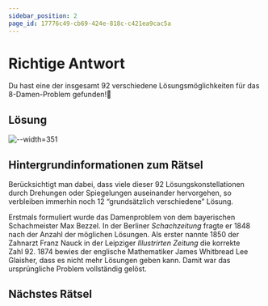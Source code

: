 ```yaml
---
sidebar_position: 2
page_id: 17776c49-cb69-424e-818c-c421ea9cac5a
---
```


# Richtige Antwort

Du hast eine der insgesamt 92 verschiedene Lösungsmöglichkeiten für das 8-Damen-Problem gefunden!🥳

## Lösung

![--width=351](./images/Loesung.jpeg)

## Hintergrundinformationen zum Rätsel

Berücksichtigt man dabei, dass viele dieser 92 Lösungskonstellationen durch Drehungen oder Spiegelungen auseinander hervorgehen, so verbleiben immerhin noch 12 “grundsätzlich verschiedene” Lösung. 

Erstmals formuliert wurde das Damenproblem von dem bayerischen Schachmeister Max Bezzel. In der Berliner *Schachzeitung* fragte er 1848 nach der Anzahl der möglichen Lösungen. Als erster nannte 1850 der Zahnarzt Franz Nauck in der Leipziger *Illustrirten Zeitung* die korrekte Zahl 92. 1874 bewies der englische Mathematiker James Whitbread Lee Glaisher, dass es nicht mehr Lösungen geben kann. Damit war das ursprüngliche Problem vollständig gelöst.

## Nächstes Rätsel

